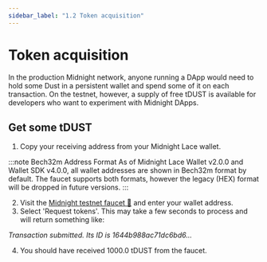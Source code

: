 ```yaml
---
sidebar_label: "1.2 Token acquisition"
---
```


# Token acquisition

In the production Midnight network, anyone running a DApp would need
to hold some Dust in a persistent wallet and spend some of it on each
transaction.  On the testnet, however, a supply of free tDUST is
available for developers who want to experiment with Midnight DApps.

## Get some tDUST

1. Copy your receiving address from your Midnight Lace wallet.

  :::note Bech32m Address Format
  As of Midnight Lace Wallet v2.0.0 and Wallet SDK v4.0.0, all wallet addresses are shown in Bech32m format by default. The faucet supports both formats, however the legacy (HEX) format will be dropped in future versions.
  :::

2. Visit the [Midnight testnet faucet 🚰](https://midnight.network/test-faucet/) and enter your wallet address.
3. Select 'Request tokens'. This may take a few seconds to process and will return something like:

*Transaction submitted. Its ID is 1644b988ac71dc6bd6...*

4. You should have received 1000.0 tDUST from the faucet.
